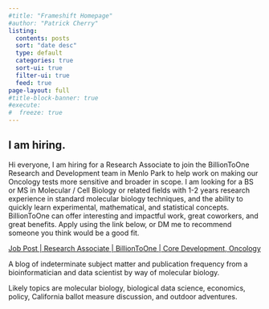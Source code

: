 ```yaml
---
#title: "Frameshift Homepage"
#author: "Patrick Cherry"
listing:
  contents: posts
  sort: "date desc"
  type: default
  categories: true
  sort-ui: true
  filter-ui: true
  feed: true
page-layout: full
#title-block-banner: true
#execute:
#  freeze: true
---
```

:::{.callout-note}
## I am hiring.
Hi everyone, I am hiring for a Research Associate to join the BillionToOne Research and Development team in Menlo Park to help work on making our Oncology tests more sensitive and broader in scope. I am looking for a BS or MS in Molecular / Cell Biology or related fields with 1-2 years research experience in standard molecular biology techniques, and the ability to quickly learn experimental, mathematical, and statistical concepts. BillionToOne can offer interesting and impactful work, great coworkers, and great benefits. Apply using the link below, or DM me to recommend someone you think would be a good fit.

[Job Post | Research Associate | BillionToOne | Core Development, Oncology](https://grnh.se/0541b3175us)
:::

A blog of indeterminate subject matter and publication frequency from a bioinformatician and data scientist by way of molecular biology.

Likely topics are molecular biology, biological data science, economics, policy, California ballot measure discussion, and outdoor adventures.

```{=html}
<a rel="me" href="https://genomic.social/@pcherry"> </a>
<a rel="me" href="https://fosstodon.org/@pcherry"> </a>
```